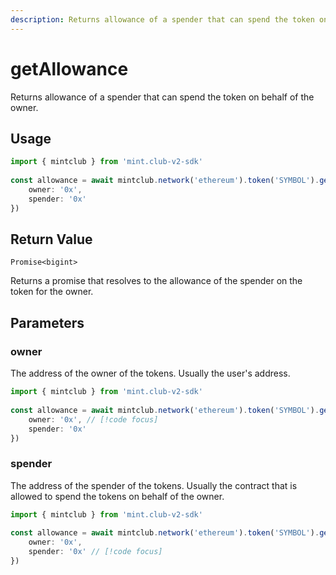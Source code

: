 ```yaml
---
description: Returns allowance of a spender that can spend the token on behalf of the owner.
---
```


# getAllowance 

Returns allowance of a spender that can spend the token on behalf of the owner.

## Usage

```ts twoslash [example.ts]
import { mintclub } from 'mint.club-v2-sdk'
 
const allowance = await mintclub.network('ethereum').token('SYMBOL').getAllowance({
	owner: '0x',
	spender: '0x'
})
```

## Return Value

`Promise<bigint>`

Returns a promise that resolves to the allowance of the spender on the token for the owner.


## Parameters

### owner

The address of the owner of the tokens. Usually the user's address.

```ts twoslash
import { mintclub } from 'mint.club-v2-sdk'
 
const allowance = await mintclub.network('ethereum').token('SYMBOL').getAllowance({
	owner: '0x', // [!code focus]
	spender: '0x'
})
```

### spender

The address of the spender of the tokens. Usually the contract that is allowed to spend the tokens on behalf of the owner.

```ts twoslash
import { mintclub } from 'mint.club-v2-sdk'
 
const allowance = await mintclub.network('ethereum').token('SYMBOL').getAllowance({
	owner: '0x', 
	spender: '0x' // [!code focus]
})
```